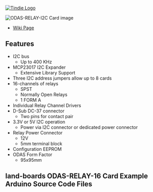 <a href="https://www.tindie.com/products/13284/"><img src="http://land-boards.com/blwiki/images/5/51/Tindie-mediums.png" alt="Tindie Logo"></img></a>

<img src="http://land-boards.com/blwiki/images/2/28/ODAS-RELAY-16-P356-720px.JPG" alt="ODAS-RELAY-I2C Card image"></img>

* [http://land-boards.com/blwiki/index.php?title=ODAS-RELAY-16#Features Wiki Page]

== Features ==

* I2C bus
** Up to 400 KHz
* MCP23017 I2C Expander
** Extensive Library Support
* Three I2C address jumpers allow up to 8 cards
* 16-channels of relays
** SPST
** Normally Open Relays
** 1 FORM A
* Individual Relay Channel Drivers
* D-Sub DC-37 connector
** Two pins for contact pair
* 3.3V or 5V I2C operation
** Power via I2C connector or dedicated power connector
* Relay Power Connector
** 12V
** 5mm terminal block
* Configuration EEPROM
* ODAS Form Factor
** 95x95mm

== land-boards ODAS-RELAY-16 Card Example Arduino Source Code Files ==

[https://github.com/land-boards/lb-Arduino-Code/tree/master/LBCards/ODASRELAY16 ]
